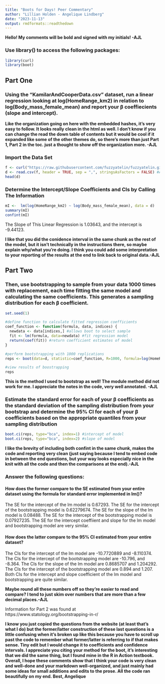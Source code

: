 ```yaml
---
title: "Boots for Days! Peer Commentary"
author: "Lillian Holden - Angelique Lindberg"
date: "2023-11-13"
output: rmdformats::readthedown
---
```


**Hello! My comments will be bold and signed with my initials! -AJL**

### Use library() to access the following packages: 
```r
library(curl)
library(boot)
```

## Part One 

### Using the “KamilarAndCooperData.csv” dataset, run a linear regression looking at log(HomeRange_km2) in relation to log(Body_mass_female_mean) and report your β coeffiecients (slope and intercept).

**Like the organization going on here with the embedded hashes, it's very easy to follow. It looks really clean in the html as well. I don't know if you can change the read the down table of contents but it would be cool if it expanded like some of the other themes do, so there's more than just Part 1, Part 2 in the toc. just a thought to show off the organization more. -AJL**

### Import the Data Set

```r
f <- curl("https://raw.githubusercontent.com/fuzzyatelin/fuzzyatelin.github.io/master/AN588_Fall23/KamilarAndCooperData.csv")
d <- read.csv(f, header = TRUE, sep = ",", stringsAsFactors = FALSE) #Assign D as the vector for the data set
head(d)
```

### Determine the Intercept/Slope Coefficients and CIs by Calling The Information

```r
mI <-  lm(log(HomeRange_km2) ~ log(Body_mass_female_mean), data = d)
summary(mI)
confint(mI)
```
The Slope of This Linear Regression is 1.03643, and the intercept is -9.44123. 

**I like that you did the conidence interval in the same chunk as the rest of the model, but it isn't technically in the instructions there, so maybe explain why/what you're doing. I think you could add some interpretation to your reporting of the results at the end to link back to original data.-AJL**

## Part Two 

### Then, use bootstrapping to sample from your data 1000 times with replacement, each time fitting the same model and calculating the same coefficients. This generates a sampling distribution for each β coefficient.


```r
set.seed(1)

#define function to calculate fitted regression coefficients
coef_function <- function(formula, data, indices) {
  newdata <- data[indices,] #allows boot to select sample
  fit <- lm(formula, data=newdata) #fit regression model
  return(coef(fit)) #return coefficient estimates of model
}

#perform bootstrapping with 1000 replications
reps <- boot(data=d, statistic=coef_function, R=1000, formula=log(HomeRange_km2) ~ log(Body_mass_female_mean))

#view results of boostrapping
reps

```

**This is the method I used to bootstrap as well! The module method did not work for me. I appreciate the notes in the code, very well annotated. -AJL**

### Estimate the standard error for each of your β coefficients as the standard deviation of the sampling distribution from your bootstrap and determine the 95% CI for each of your β coefficients based on the appropriate quantiles from your sampling distribution

```r
boot.ci(reps, type="bca", index=1) #intercept of model
boot.ci(reps, type="bca", index=2) #slope of model
```
**I like the brevity of including both confint in the same chunk, makes the code and reporting very clean (just saying because I tend to embed code in between the end questions, but your way looks especially nice in the knit with all the code and then the comparisons at the end).-AJL** 

### Answer the following questions:


#### How does the former compare to the SE estimated from your entire dataset using the formula for standard error implemented in lm()?
The SE for the intercept of the lm model is 0.67293. The SE for the intercept of the bootstrapping model is 0.62279674. The SE for the slope of the lm model is 0.08488. The SE for the intercept of the bootstrapping model is 0.07927235. 
The SE for the intercept coeffiient and slope for the lm model and bootstrapping model are very similar. 


#### How does the latter compare to the 95% CI estimated from your entire dataset?
The CIs for the intercept of the lm model are -10.7720889 and -8.110374. The CIs for the intercept of the bootstrapping model are -10.796, and -8.364. The CIs for the slope of the lm model are  0.8685707 and 1.204292. The CIs for the intercept of the bootstrapping model are 0.894 and 1.207. Both CIs for the intercept and slope coefficient of the lm model and bootstrapping are quite similar. 

**Maybe round all these numbers off so they're easier to read and compare? I tend to just skim over numbers that are more than a few decimal places.-AJL**

Information for Part 2 was found at https://www.statology.org/bootstrapping-in-r/

**I know you just copied the questions from the website (at least that's what I do) but the former/latter construction of these last questions is a little confusing when it's broken up like this because you have to scroll up past the code to remember what former/latter is referring to if that makes sense. Tiny edit but I would change it to coefficients and confidence intervals. I appreciate you citing your method for the boot, it's interesting that we did the same thing, but I found mine in the R in Action textbook. Overall, I hope these comments show that I think your code is very clean and well-done and your markdown well-organized, and just mainly had some ideas for small additions and edits to the prose. All the code ran beautifully on my end. Best, Angelique**